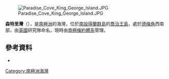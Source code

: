 [[Image:Paradise_Cove_King_George_Island.JPG|thumb]]

{{coord|62|13|S|58|26|W|display=title}}

'''森特里灣'''（{{lang-en|Sentry Cove}}），是[[南極洲|南極洲]]的海灣，位於[[南設得蘭群島|南設得蘭群島]]的[[喬治王島|喬治王島]]，處於[[德梅角|德梅角]]西南部，由[[英國|英國]]研究隊命名，現時由[[南極條約體系|南極條約體系]]管理。

==參考資料==
*{{usgs-gazetteer}}

{{Antarctica-geo-stub}}
[[Category:南極洲海灣|Category:南極洲海灣]]